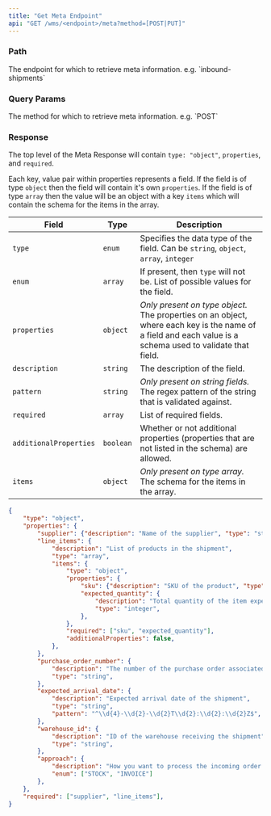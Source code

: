```yaml
---
title: "Get Meta Endpoint"
api: "GET /wms/<endpoint>/meta?method=[POST|PUT]"
---
```


<Snippet file="headers.mdx" />

### Path

<ParamField path="endpoint" type="string" required>
  The endpoint for which to retrieve meta information. e.g. `inbound-shipments`
</ParamField>

### Query Params

<ParamField path="method" type="string" required>
  The method for which to retrieve meta information. e.g. `POST`
</ParamField>

### Response

The top level of the Meta Response will contain `type: "object"`, `properties`, and `required`.

Each key, value pair within properties represents a field. If the field is of type `object` then the field will contain it's own `properties`. 
If the field is of type `array` then the value will be an object with a key `items` which will contain the schema for the items in the array.

| Field | Type | Description |
| --- | --- | --- |
| `type` | `enum` | Specifies the data type of the field. Can be ```string```, ```object```, ```array```, ```integer``` |
| `enum` | `array` | If present, then `type` will not be. List of possible values for the field. |
| `properties` | `object` | _Only present on type object._ The properties on an object, where each key is the name of a field and each value is a schema used to validate that field. |
| `description` | `string` | The description of the field. |
| `pattern` | `string` | _Only present on string fields._ The regex pattern of the string that is validated against. |
| `required` | `array` | List of required fields. |
| `additionalProperties` | `boolean` | Whether or not additional properties (properties that are not listed in the schema) are allowed. |
| `items` | `object` | _Only present on type array._ The schema for the items in the array. |


<ResponseExample>

```json Response
{
    "type": "object",
    "properties": {
        "supplier": {"description": "Name of the supplier", "type": "string"},
        "line_items": {
            "description": "List of products in the shipment",
            "type": "array",
            "items": {
                "type": "object",
                "properties": {
                    "sku": {"description": "SKU of the product", "type": "string"},
                    "expected_quantity": {
                        "description": "Total quantity of the item expected to be received",
                        "type": "integer",
                    },
                },
                "required": ["sku", "expected_quantity"],
                "additionalProperties": false,
            },
        },
        "purchase_order_number": {
            "description": "The number of the purchase order associated with the inbound shipment",
            "type": "string",
        },
        "expected_arrival_date": {
            "description": "Expected arrival date of the shipment",
            "type": "string",
            "pattern": "^\\d{4}-\\d{2}-\\d{2}T\\d{2}:\\d{2}:\\d{2}Z$",
        },
        "warehouse_id": {
            "description": "ID of the warehouse receiving the shipment",
            "type": "string",
        },
        "approach": {
            "description": "How you want to process the incoming order. Either authorize the stock first, or pay the invoice first.",
            "enum": ["STOCK", "INVOICE"]
        },
    },
    "required": ["supplier", "line_items"],
}
```

</ResponseExample>
